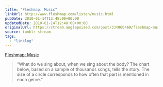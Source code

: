 ```yaml
---
title: "Fleshmap: Music"
linkUrl: http://www.fleshmap.com/listen/music.html
pubDate: 2010-01-14T12:48:00+00:00
updatedDate: 2010-01-14T12:48:00+00:00
originalUrl: https://stream.anglepoised.com/post/334060469/fleshmap-music
source: tumblr stream
tags:
  - "linklog"
---
```


[Fleshmap: Music][1]

> &ldquo;What do we sing about, when we sing about the body? The chart below, based on a sample of thousands songs, tells the story. The size of a circle corresponds to how often that part is mentioned in each genre.&rdquo;

[1]: http://www.fleshmap.com/listen/music.html
